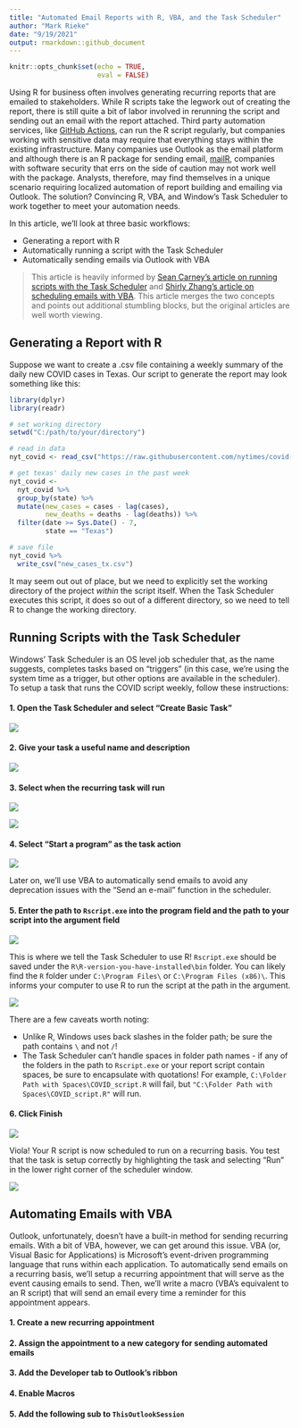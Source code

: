 ```yaml
---
title: "Automated Email Reports with R, VBA, and the Task Scheduler"
author: "Mark Rieke"
date: "9/19/2021"
output: rmarkdown::github_document
---
```


```r
knitr::opts_chunk$set(echo = TRUE,
                      eval = FALSE)
```

Using R for business often involves generating recurring reports that are emailed to stakeholders. While R scripts take the legwork out of creating the report, there is still quite a bit of labor involved in rerunning the script and sending out an email with the report attached. Third party automation services, like [GitHub Actions](https://github.com/features/actions), can run the R script regularly, but companies working with sensitive data may require that everything stays within the existing infrastructure. Many companies use Outlook as the email platform and although there is an R package for sending email, [mailR](https://rpremraj.github.io/mailR/), companies with software security that errs on the side of caution may not work well with the package. Analysts, therefore, may find themselves in a unique scenario requiring localized automation of report building and emailing via Outlook. The solution? Convincing R, VBA, and Window’s Task Scheduler to work together to meet your automation needs.
  
In this article, we’ll look at three basic workflows:

* Generating a report with R
* Automatically running a script with the Task Scheduler
* Automatically sending emails via Outlook with VBA

> This article is heavily informed by [Sean Carney's article on running scripts with the Task Scheduler](http://www.seancarney.ca/2020/10/11/scheduling-r-scripts-to-run-automatically-in-windows/) and [Shirly Zhang's article on scheduling emails with VBA](https://www.datanumen.com/blogs/auto-send-recurring-email-periodically-outlook-vba/). This article merges the two concepts and points out additional stumbling blocks, but the original articles are well worth viewing. 

## Generating a Report with R

Suppose we want to create a .csv file containing a weekly summary of the daily new COVID cases in Texas. Our script to generate the report may look something like this:

```r
library(dplyr)
library(readr)

# set working directory
setwd("C:/path/to/your/directory")

# read in data
nyt_covid <- read_csv("https://raw.githubusercontent.com/nytimes/covid-19-data/master/us-states.csv")

# get texas' daily new cases in the past week
nyt_covid <- 
  nyt_covid %>%
  group_by(state) %>%
  mutate(new_cases = cases - lag(cases),
         new_deaths = deaths - lag(deaths)) %>%
  filter(date >= Sys.Date() - 7,
         state == "Texas")

# save file
nyt_covid %>%
  write_csv("new_cases_tx.csv")
```

It may seem out out of place, but we need to explicitly set the working directory of the project *within* the script itself. When the Task Scheduler executes this script, it does so out of a different directory, so we need to tell R to change the working directory. 

## Running Scripts with the Task Scheduler

Windows' Task Scheduler is an OS level job scheduler that, as the name suggests, completes tasks based on "triggers" (in this case, we're using the system time as a trigger, but other options are available in the scheduler). To setup a task that runs the COVID script weekly, follow these instructions:

#### 1. Open the Task Scheduler and select "Create Basic Task"

![](pics/task_scheduler_01.png)

#### 2. Give your task a useful name and description

![](pics/task_scheduler_02.png)

#### 3. Select when the recurring task will run

![](pics/task_scheduler_03.png)

![](pics/task_scheduler_04.png)

#### 4. Select "Start a program" as the task action

![](pics/task_scheduler_05.png)

Later on, we'll use VBA to automatically send emails to avoid any deprecation issues with the "Send an e-mail" function in the scheduler.

#### 5. Enter the path to `Rscript.exe` into the program field and the path to your script into the argument field

![](pics/task_scheduler_06.png)

This is where we tell the Task Scheduler to use R! `Rscript.exe` should be saved under the `R\R-version-you-have-installed\bin` folder. You can likely find the `R` folder under `C:\Program Files\` or `C:\Program Files (x86)\`. This informs your computer to use R to run the script at the path in the argument. 

![](pics/task_scheduler_07.png)

There are a few caveats worth noting:

* Unlike R, Windows uses back slashes in the folder path; be sure the path contains `\` and not `/`!
* The Task Scheduler can't handle spaces in folder path names - if any of the folders in the path to `Rscript.exe` or your report script contain spaces, be sure to encapsulate with quotations! For example, `C:\Folder Path with Spaces\COVID_script.R` will fail, but `"C:\Folder Path with Spaces\COVID_script.R"` will run.

#### 6. Click Finish

![](pics/task_scheduler_08.png)

Viola! Your R script is now scheduled to run on a recurring basis. You test that the task is setup correctly by highlighting the task and selecting "Run" in the lower right corner of the scheduler window.

![](pics/task_scheduler_09.png)

## Automating Emails with VBA

Outlook, unfortunately, doesn't have a built-in method for sending recurring emails. With a bit of VBA, however, we can get around this issue. VBA (or, Visual Basic for Applications) is Microsoft's event-driven programming language that runs within each application. To automatically send emails on a recurring basis, we'll setup a recurring appointment that will serve as the event causing emails to send. Then, we'll write a macro (VBA's equivalent to an R script) that will send an email every time a reminder for this appointment appears.

#### 1. Create a new recurring appointment

#### 2. Assign the appointment to a new category for sending automated emails

#### 3. Add the Developer tab to Outlook's ribbon

#### 4. Enable Macros

#### 5. Add the following sub to `ThisOutlookSession`


